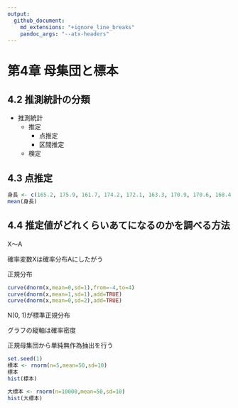 ```yaml
---
output:
  github_document:
    md_extensions: "+ignore_line_breaks"
    pandoc_args: "--atx-headers"
---
```


# 第4章 母集団と標本

## 4.2 推測統計の分類

- 推測統計
  - 推定
    - 点推定
    - 区間推定
  - 検定

## 4.3 点推定

```r
身長 <- c(165.2, 175.9, 161.7, 174.2, 172.1, 163.3, 170.9, 170.6, 168.4, 171.3)
mean(身長)
```

## 4.4 推定値がどれくらいあてになるのかを調べる方法

X〜A

確率変数Xは確率分布Aにしたがう

正規分布

```r
curve(dnorm(x,mean=0,sd=1),from=-4,to=4)
curve(dnorm(x,mean=1,sd=1),add=TRUE)
curve(dnorm(x,mean=0,sd=2),add=TRUE)
```

N(0, 1)が標準正規分布

グラフの縦軸は確率密度

正規母集団から単純無作為抽出を行う

```r
set.seed(1)
標本 <- rnorm(n=5,mean=50,sd=10)
標本
hist(標本)
```

```r
大標本 <- rnorm(n=10000,mean=50,sd=10)
hist(大標本)
```
